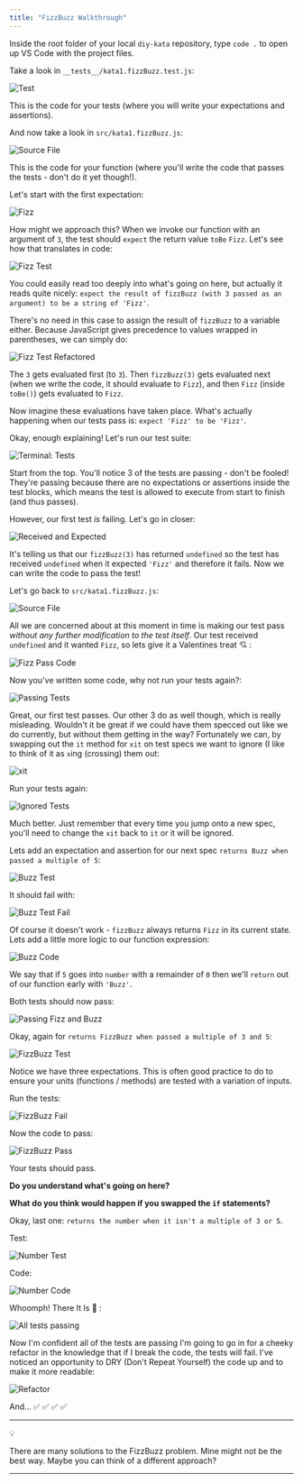 ```yaml
---
title: "FizzBuzz Walkthrough"
---
```


Inside the root folder of your local `diy-kata` repository, type `code .` to open up VS Code with the project files.

Take a look in `__tests__/kata1.fizzBuzz.test.js`:

![Test](https://firebasestorage.googleapis.com/v0/b/avocado-on-toast.appspot.com/o/course%2Ffizzbuzz%2Ftest.png?alt=media&token=9911a523-f344-4754-9428-e2c686f0c7b7)

This is the code for your tests (where you will write your expectations and assertions).

And now take a look in `src/kata1.fizzBuzz.js`:

![Source File](https://firebasestorage.googleapis.com/v0/b/avocado-on-toast.appspot.com/o/course%2Ffizzbuzz%2Fsource_file.png?alt=media&token=b8b33f80-0a16-4549-9b02-9219d5367488)

This is the code for your function (where you'll write the code that passes the tests - don't do it yet though!).

Let's start with the first expectation:

![Fizz](https://firebasestorage.googleapis.com/v0/b/avocado-on-toast.appspot.com/o/course%2Ffizzbuzz%2Ffizz.png?alt=media&token=7c52aa8c-ddaf-4bc9-8e64-44d0e660d034)

How might we approach this? When we invoke our function with an argument of `3`, the test should `expect` the return value `toBe` `Fizz`. Let's see how that translates in code:

![Fizz Test](https://firebasestorage.googleapis.com/v0/b/avocado-on-toast.appspot.com/o/course%2Ffizzbuzz%2Ffizz_test.png?alt=media&token=bafaa3a0-c435-4cbe-9167-f6231b54fe7e)

You could easily read too deeply into what's going on here, but actually it reads quite nicely: `expect the result of fizzBuzz (with 3 passed as an argument) to be a string of 'Fizz'`.

There's no need in this case to assign the result of `fizzBuzz` to a variable either. Because JavaScript gives precedence to values wrapped in parentheses, we can simply do:

![Fizz Test Refactored](https://firebasestorage.googleapis.com/v0/b/avocado-on-toast.appspot.com/o/course%2Ffizzbuzz%2Ffizz_test_refactored.png?alt=media&token=218e2a38-693d-4f91-9ee8-b0dbf48ede1e)

The `3` gets evaluated first (to `3`). Then `fizzBuzz(3)` gets evaluated next (when we write the code, it should evaluate to `Fizz`), and then `Fizz` (inside `toBe()`) gets evaluated to `Fizz`.

Now imagine these evaluations have taken place. What's actually happening when our tests pass is: `expect 'Fizz' to be 'Fizz'`.

Okay, enough explaining! Let's run our test suite:

![Terminal: Tests](https://firebasestorage.googleapis.com/v0/b/avocado-on-toast.appspot.com/o/course%2Ffizzbuzz%2Ffizz_test_suite.png?alt=media&token=0c03f23c-90cc-4ce1-864a-096ccc45c5b3)

Start from the top. You'll notice 3 of the tests are passing - don't be fooled! They're passing because there are no expectations or assertions inside the test blocks, which means the test is allowed to execute from start to finish (and thus passes).

However, our first test *_is_* failing. Let's go in closer:

![Received and Expected](https://firebasestorage.googleapis.com/v0/b/avocado-on-toast.appspot.com/o/course%2Ffizzbuzz%2Fexpected_received.png?alt=media&token=5abe021e-eed7-4b44-8447-239fd3a682ab)

It's telling us that our `fizzBuzz(3)` has returned `undefined` so the test has received `undefined` when it expected `'Fizz'` and therefore it fails. Now we can write the code to pass the test!

Let's go back to `src/kata1.fizzBuzz.js`:

![Source File](https://firebasestorage.googleapis.com/v0/b/avocado-on-toast.appspot.com/o/course%2Ffizzbuzz%2Fsource_file.png?alt=media&token=b8b33f80-0a16-4549-9b02-9219d5367488)

All we are concerned about at this moment in time is making our test pass _without any further modification to the test itself_. Our test received `undefined` and it wanted `Fizz`, so lets give it a Valentines treat :cupid: :

![Fizz Pass Code](https://firebasestorage.googleapis.com/v0/b/avocado-on-toast.appspot.com/o/course%2Ffizzbuzz%2Ffizz_pass.png?alt=media&token=9f516743-5e54-4af3-af6e-746f65da717c)

Now you've written some code, why not run your tests again?:

![Passing Tests](https://firebasestorage.googleapis.com/v0/b/avocado-on-toast.appspot.com/o/course%2Ffizzbuzz%2Fpassing_tests.png?alt=media&token=795a17a3-86c8-44cb-b956-a06700f240de)

Great, our first test passes. Our other 3 do as well though, which is really misleading. Wouldn't it be great if we could have them specced out like we do currently, but without them getting in the way? Fortunately we can, by swapping out the `it` method for `xit` on test specs we want to ignore (I like to think of it as `x`ing (crossing) them out:

![xit](https://firebasestorage.googleapis.com/v0/b/avocado-on-toast.appspot.com/o/course%2Ffizzbuzz%2Fxit.png?alt=media&token=917d911a-79cc-48c3-9f8a-347eb7fa920f)

Run your tests again:

![Ignored Tests](https://firebasestorage.googleapis.com/v0/b/avocado-on-toast.appspot.com/o/course%2Ffizzbuzz%2Fignored_tests.png?alt=media&token=5b43181f-1462-4f5e-8770-cc97ba6153bc)

Much better. Just remember that every time you jump onto a new spec, you'll need to change the `xit` back to `it` or it will be ignored. 

Lets add an expectation and assertion for our next spec `returns Buzz when passed a multiple of 5`:

![Buzz Test](https://firebasestorage.googleapis.com/v0/b/avocado-on-toast.appspot.com/o/course%2Ffizzbuzz%2Fbuzz_test.png?alt=media&token=465b3109-f9dc-402a-b08d-bc42a0eef239)

It should fail with:

![Buzz Test Fail](https://firebasestorage.googleapis.com/v0/b/avocado-on-toast.appspot.com/o/course%2Ffizzbuzz%2Fbuzz_test_fail.png?alt=media&token=0ce33790-cba0-4bee-bf32-b4c8b9e65302)

Of course it doesn't work - `fizzBuzz` always returns `Fizz` in its current state. Lets add a little more logic to our function expression:

![Buzz Code](https://firebasestorage.googleapis.com/v0/b/avocado-on-toast.appspot.com/o/course%2Ffizzbuzz%2Fbuzz_code.png?alt=media&token=232d2c60-828c-45e5-b482-dadfcee5c309)

We say that if `5` goes into `number` with a remainder of `0` then we'll `return` out of our function early with `'Buzz'`. 

Both tests should now pass:

![Passing Fizz and Buzz](https://firebasestorage.googleapis.com/v0/b/avocado-on-toast.appspot.com/o/course%2Ffizzbuzz%2Ffizz_buzz_pass.png?alt=media&token=bf00a4f3-2480-4c02-aeed-6667dac117e6)

Okay, again for `returns FizzBuzz when passed a multiple of 3 and 5`:

![FizzBuzz Test](https://firebasestorage.googleapis.com/v0/b/avocado-on-toast.appspot.com/o/course%2Ffizzbuzz%2Ffizzbuzz_test.png?alt=media&token=0c2080bf-36e4-454b-a071-f4908cfc9702)

Notice we have three expectations. This is often good practice to do to ensure your units (functions / methods) are tested with a variation of inputs.

Run the tests:

![FizzBuzz Fail](https://firebasestorage.googleapis.com/v0/b/avocado-on-toast.appspot.com/o/course%2Ffizzbuzz%2Ffizzbuzz_fail.png?alt=media&token=13893d87-629b-405d-a243-55fd20e6404b) 

Now the code to pass:

![FizzBuzz Pass](https://firebasestorage.googleapis.com/v0/b/avocado-on-toast.appspot.com/o/course%2Ffizzbuzz%2Ffizzbuzz_pass.png?alt=media&token=11333f10-e002-442f-88a4-3ea0328e3f51)

Your tests should pass. 

**Do you understand what's going on here?**

**What do you think would happen if you swapped the `if` statements?**

Okay, last one: `returns the number when it isn't a multiple of 3 or 5`.

Test:

![Number Test](https://firebasestorage.googleapis.com/v0/b/avocado-on-toast.appspot.com/o/course%2Ffizzbuzz%2Fnumber_test.png?alt=media&token=c336c103-db6e-4f29-a35f-37c95bd57cb7)

Code:

![Number Code](https://firebasestorage.googleapis.com/v0/b/avocado-on-toast.appspot.com/o/course%2Ffizzbuzz%2Fnumber_code.png?alt=media&token=1cc42d82-57bf-4dce-9751-ef6ef66947a5)

Whoomph! There It Is :musical_note: :

![All tests passing](https://firebasestorage.googleapis.com/v0/b/avocado-on-toast.appspot.com/o/course%2Ffizzbuzz%2Fall_passing.png?alt=media&token=27ea135e-340e-495c-aea7-3a152da8379e)

Now I'm confident all of the tests are passing I'm going to go in for a cheeky refactor in the knowledge that if I break the code, the tests will fail. I've noticed an opportunity to DRY (Don't Repeat Yourself) the code up and to make it more readable:

![Refactor](https://firebasestorage.googleapis.com/v0/b/avocado-on-toast.appspot.com/o/course%2Ffizzbuzz%2Fcheeky_refactor.png?alt=media&token=5fcbd994-e83a-4b18-b04d-831cfdb308f7)

And... :white_check_mark: :white_check_mark: :white_check_mark: :white_check_mark:

***

:bulb:

There are many solutions to the FizzBuzz problem. Mine might not be the best way. Maybe you can think of a different approach?

***